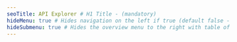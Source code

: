 ---
seoTitle: API Explorer # H1 Title - (mandatory)
hideMenu: true # Hides navigation on the left if true (default false - not mandatory).
hideSubmenu: true # Hides the overview menu to the right with table of contents. (not mandatory)
---

<Swagger url="./files/geocoding-api-explorer.yml" />
